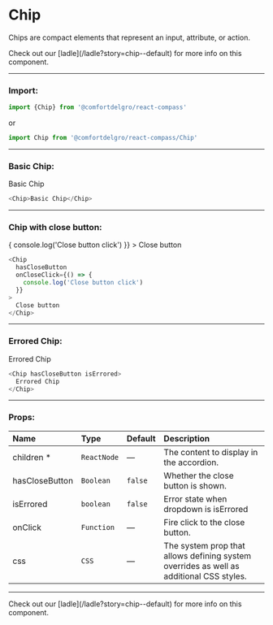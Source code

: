 
# Chip

Chips are compact elements that represent an input, attribute, or action.

<Callout>
  Check out our [ladle](/ladle?story=chip--default) for more info on this
  component.
</Callout>

---

### Import:

```js
import {Chip} from '@comfortdelgro/react-compass'
```

or

```js
import Chip from '@comfortdelgro/react-compass/Chip'
```

---

### Basic Chip:

<section
  className={styles.avatarShowcaseContainer}
  style={{flexDirection: 'column'}}
>
  <Chip>Basic Chip</Chip>
</section>

```js
<Chip>Basic Chip</Chip>
```

---

### Chip with close button:

<section
  className={styles.avatarShowcaseContainer}
  style={{flexDirection: 'column'}}
>
  <Chip
    hasCloseButton
    onCloseClick={() => {
      console.log('Close button click')
    }}
  >
    Close button
  </Chip>
</section>

```js
<Chip
  hasCloseButton
  onCloseClick={() => {
    console.log('Close button click')
  }}
>
  Close button
</Chip>
```

---

### Errored Chip:

<section
  className={styles.avatarShowcaseContainer}
  style={{flexDirection: 'column'}}
>
  <Chip hasCloseButton isErrored>
    Errored Chip
  </Chip>
</section>

```js
<Chip hasCloseButton isErrored>
  Errored Chip
</Chip>
```

---

### Props:

| Name           | Type        | Default | Description                                                                             |
| :------------- | :---------- | :------ | :-------------------------------------------------------------------------------------- |
| children \*    | `ReactNode` | —       | The content to display in the accordion.                                                |
| hasCloseButton | `Boolean`   | `false` | Whether the close button is shown.                                                      |
| isErrored      | `boolean`   | `false` | Error state when dropdown is isErrored                                                  |
| onClick        | `Function`  | —       | Fire click to the close button.                                                         |
| css            | `CSS`       | —       | The system prop that allows defining system overrides as well as additional CSS styles. |

---

<Callout>
  Check out our [ladle](/ladle?story=chip--default) for more info on this
  component.
</Callout>
